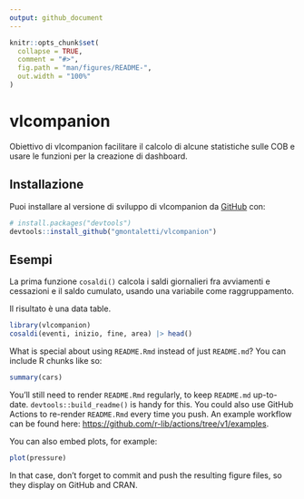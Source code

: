 ```yaml
---
output: github_document
---
```


<!-- README.md is generated from README.Rmd. Please edit that file -->

```r
knitr::opts_chunk$set(
  collapse = TRUE,
  comment = "#>",
  fig.path = "man/figures/README-",
  out.width = "100%"
)
```

# vlcompanion

<!-- badges: start -->

<!-- badges: end -->

Obiettivo di vlcompanion facilitare il calcolo di alcune statistiche sulle COB e usare le funzioni per la creazione di dashboard.

## Installazione

Puoi installare al versione di sviluppo di vlcompanion da [GitHub](https://github.com/) con:

``` r
# install.packages("devtools")
devtools::install_github("gmontaletti/vlcompanion")
```

## Esempi

La prima funzione `cosaldi()` calcola i saldi giornalieri fra avviamenti e cessazioni e il saldo cumulato, usando una variabile come raggruppamento.

Il risultato è una data table.

```r
library(vlcompanion)
cosaldi(eventi, inizio, fine, area) |> head()

```

What is special about using `README.Rmd` instead of just `README.md`? You can include R chunks like so:

```r
summary(cars)
```

You'll still need to render `README.Rmd` regularly, to keep `README.md` up-to-date. `devtools::build_readme()` is handy for this. You could also use GitHub Actions to re-render `README.Rmd` every time you push. An example workflow can be found here: <https://github.com/r-lib/actions/tree/v1/examples>.

You can also embed plots, for example:

```r
plot(pressure)
```

In that case, don't forget to commit and push the resulting figure files, so they display on GitHub and CRAN.
